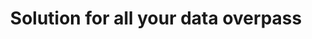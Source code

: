 ---
title: "Solution for all your data overpass"
details: "Winners never quit and quitters never win. Take all negative words out of your mental dictionary"
image_lg: "/assets/imgs/banner/booking/dashboard-2.png"
image_sm: "/assets/imgs/banner/booking/img-s-1.png"
shape1_img: "/assets/imgs/shape/shape-s-1.png"
shape2_img: "/assets/imgs/shape/shape-s-2.png"
shape3_img: "/assets/imgs/shape/shape-04.png"
shape4_img: "/assets/imgs/shape/shape-07.png"
---